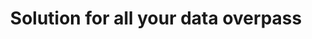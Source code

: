 ---
title: "Solution for all your data overpass"
details: "Winners never quit and quitters never win. Take all negative words out of your mental dictionary"
image_lg: "/assets/imgs/banner/booking/dashboard-2.png"
image_sm: "/assets/imgs/banner/booking/img-s-1.png"
shape1_img: "/assets/imgs/shape/shape-s-1.png"
shape2_img: "/assets/imgs/shape/shape-s-2.png"
shape3_img: "/assets/imgs/shape/shape-04.png"
shape4_img: "/assets/imgs/shape/shape-07.png"
---